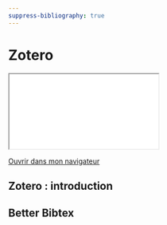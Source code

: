 ```yaml
---
suppress-bibliography: true
---
```


# Zotero 

::: {.content-visible when-format="html" unless-format="revealjs"}

```{=html}
<iframe src="_slides/zotero.html"></iframe>
```
[Ouvrir dans mon navigateur](_slides/zotero.html){target="_blank"} 

::: 

## Zotero : introduction 

## Better Bibtex 